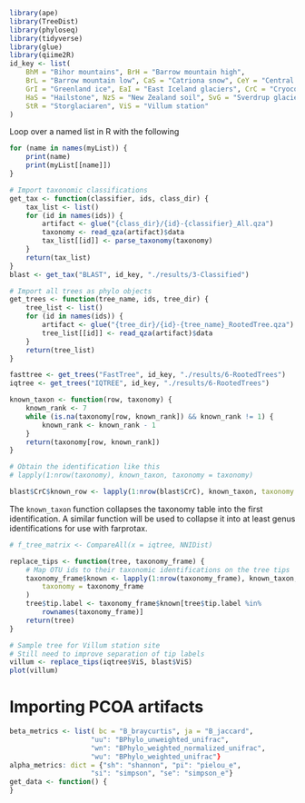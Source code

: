 
```r
library(ape)
library(TreeDist)
library(phyloseq)
library(tidyverse)
library(glue)
library(qiime2R)
id_key <- list(
    BhM = "Bihor mountains", BrH = "Barrow mountain high",
    BrL = "Barrow mountain low", CaS = "Catriona snow", CeY = "Central Yakutia",
    GrI = "Greenland ice", EaI = "East Iceland glaciers", CrC = "Cryoconite",
    HaS = "Hailstone", NzS = "New Zealand soil", SvG = "Sverdrup glacier",
    StR = "Storglaciaren", ViS = "Villum station"
)
```

Loop over a named list in R with the following
```r
for (name in names(myList)) {
    print(name)
    print(myList[[name]])
}
```

```r
# Import taxonomic classifications
get_tax <- function(classifier, ids, class_dir) {
    tax_list <- list()
    for (id in names(ids)) {
        artifact <- glue("{class_dir}/{id}-{classifier}_All.qza")
        taxonomy <- read_qza(artifact)$data
        tax_list[[id]] <- parse_taxonomy(taxonomy)
    }
    return(tax_list)
}
blast <- get_tax("BLAST", id_key, "./results/3-Classified")
```

```r
# Import all trees as phylo objects
get_trees <- function(tree_name, ids, tree_dir) {
    tree_list <- list()
    for (id in names(ids)) {
        artifact <- glue("{tree_dir}/{id}-{tree_name}_RootedTree.qza")
        tree_list[[id]] <- read_qza(artifact)$data
    }
    return(tree_list)
}

fasttree <- get_trees("FastTree", id_key, "./results/6-RootedTrees")
iqtree <- get_trees("IQTREE", id_key, "./results/6-RootedTrees")

known_taxon <- function(row, taxonomy) {
    known_rank <- 7
    while (is.na(taxonomy[row, known_rank]) && known_rank != 1) {
        known_rank <- known_rank - 1
    }
    return(taxonomy[row, known_rank])
}

# Obtain the identification like this
# lapply(1:nrow(taxonomy), known_taxon, taxonomy = taxonomy)

blast$CrC$known_row <- lapply(1:nrow(blast$CrC), known_taxon, taxonomy = blast$CrC)
```

The `known_taxon` function collapses the taxonomy table into the first identification. A similar function will be used to collapse it into at least genus identifications for use with farprotax. 

```r
# f_tree_matrix <- CompareAll(x = iqtree, NNIDist)

replace_tips <- function(tree, taxonomy_frame) {
    # Map OTU ids to their taxonomic identifications on the tree tips
    taxonomy_frame$known <- lapply(1:nrow(taxonomy_frame), known_taxon,
        taxonomy = taxonomy_frame
    )
    tree$tip.label <- taxonomy_frame$known[tree$tip.label %in%
        rownames(taxonomy_frame)]
    return(tree)
}
```

```r
# Sample tree for Villum station site
# Still need to improve separation of tip labels
villum <- replace_tips(iqtree$ViS, blast$ViS)
plot(villum)
```

# Importing PCOA artifacts

```r
beta_metrics <- list( bc = "B_braycurtis", ja = "B_jaccard",
                    "uu": "BPhylo_unweighted_unifrac",
                    "wn": "BPhylo_weighted_normalized_unifrac",
                    "wu": "BPhylo_weighted_unifrac"}
alpha_metrics: dict = {"sh": "shannon", "pi": "pielou_e",
                    "si": "simpson", "se": "simpson_e"}
get_data <- function() {
}
```

